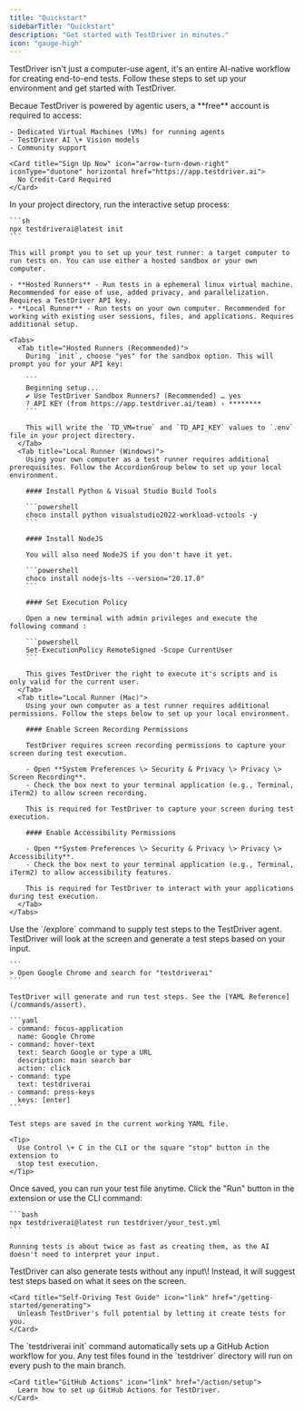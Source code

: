 ```yaml
---
title: "Quickstart"
sidebarTitle: "Quickstart"
description: "Get started with TestDriver in minutes."
icon: "gauge-high"
---
```



TestDriver isn't just a computer-use agent, it's an entire AI-native workflow for creating end-to-end tests. Follow these steps to set up your environment and get started with TestDriver.

<Steps>
  <Step title="Create a TestDriver Account">
    Becaue TestDriver is powered by agentic users, a **free** account is required to access:

    - Dedicated Virtual Machines (VMs) for running agents
    - TestDriver AI \+ Vision models
    - Community support

    <Card title="Sign Up Now" icon="arrow-turn-down-right" iconType="duotone" horizontal href="https://app.testdriver.ai">
      No Credit-Card Required
    </Card>
  </Step>
  <Step title="Set Up TestDriver">
    In your project directory, run the interactive setup process:

    ```sh
    npx testdriverai@latest init
    ```

    This will prompt you to set up your test runner: a target computer to run tests on. You can use either a hosted sandbox or your own computer.

    - **Hosted Runners** - Run tests in a ephemeral linux virtual machine. Recommended for ease of use, added privacy, and parallelization. Requires a TestDriver API key.
    - **Local Runner** - Run tests on your own computer. Recommended for working with existing user sessions, files, and applications. Requires additional setup.

    <Tabs>
      <Tab title="Hosted Runners (Recommended)">
        During `init`, choose "yes" for the sandbox option. This will prompt you for your API key:

        ```
        Beginning setup...
        ✔ Use TestDriver Sandbox Runners? (Recommended) … yes
        ? API KEY (from https://app.testdriver.ai/team) › ********
        ```

        This will write the `TD_VM=true` and `TD_API_KEY` values to `.env` file in your project directory.
      </Tab>
      <Tab title="Local Runner (Windows)">
        Using your own computer as a test runner requires additional prerequisites. Follow the AccordionGroup below to set up your local environment.

        #### Install Python & Visual Studio Build Tools

        ```powershell
        choco install python visualstudio2022-workload-vctools -y
        ```

        #### Install NodeJS

        You will also need NodeJS if you don't have it yet.

        ```powershell
        choco install nodejs-lts --version="20.17.0"
        ```

        #### Set Execution Policy

        Open a new terminal with admin privileges and execute the following command :

        ```powershell
        Set-ExecutionPolicy RemoteSigned -Scope CurrentUser
        ```

        This gives TestDriver the right to execute it's scripts and is only valid for the current user.
      </Tab>
      <Tab title="Local Runner (Mac)">
        Using your own computer as a test runner requires additional permissions. Follow the steps below to set up your local environment.

        #### Enable Screen Recording Permissions

        TestDriver requires screen recording permissions to capture your screen during test execution.

        - Open **System Preferences \> Security & Privacy \> Privacy \> Screen Recording**.
        - Check the box next to your terminal application (e.g., Terminal, iTerm2) to allow screen recording.

        This is required for TestDriver to capture your screen during test execution.

        #### Enable Accessibility Permissions

        - Open **System Preferences \> Security & Privacy \> Privacy \> Accessibility**.
        - Check the box next to your terminal application (e.g., Terminal, iTerm2) to allow accessibility features.

        This is required for TestDriver to interact with your applications during test execution.
      </Tab>
    </Tabs>
  </Step>
  <Step title="Create your first test">
    Use the `/explore` command to supply test steps to the TestDriver agent. TestDriver will look at the screen and generate a test steps based on your input.

    ```
    > Open Google Chrome and search for "testdriverai"
    ```

    TestDriver will generate and run test steps. See the [YAML Reference](/commands/assert).

    ```yaml
    - command: focus-application
      name: Google Chrome
    - command: hover-text
      text: Search Google or type a URL
      description: main search bar
      action: click
    - command: type
      text: testdriverai
    - command: press-keys
      keys: [enter]
    ```

    Test steps are saved in the current working YAML file.

    <Tip>
      Use Control \+ C in the CLI or the square "stop" button in the extension to
      stop test execution.
    </Tip>
  </Step>
  <Step title="Running tests">
    Once saved, you can run your test file anytime. Click the "Run" button in the extension or use the CLI command:

    ```bash
    npx testdriverai@latest run testdriver/your_test.yml
    ```

    Running tests is about twice as fast as creating them, as the AI doesn't need to interpret your input.
  </Step>
  <Step title="Generate self-driving tests">
    TestDriver can also generate tests without any input\! Instead, it will suggest test steps based on what it sees on the screen.

    <Card title="Self-Driving Test Guide" icon="link" href="/getting-started/generating">
      Unleash TestDriver's full potential by letting it create tests for you.
    </Card>
  </Step>
  <Step title="Deploy to CI/CD">
    The `testdriverai init` command automatically sets up a GitHub Action workflow for you. Any test files found in the `testdriver` directory will run on every push to the main branch.

    <Card title="GitHub Actions" icon="link" href="/action/setup">
      Learn how to set up GitHub Actions for TestDriver.
    </Card>
  </Step>
</Steps>

<Comments />